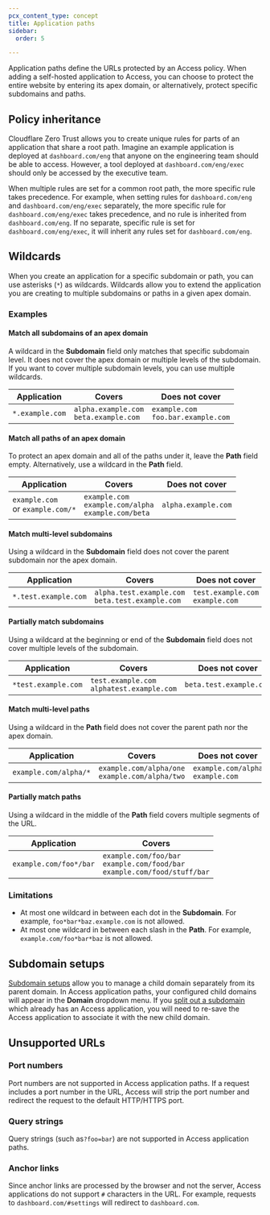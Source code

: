 ```yaml
---
pcx_content_type: concept
title: Application paths
sidebar:
  order: 5

---
```


Application paths define the URLs protected by an Access policy. When adding a self-hosted application to Access, you can choose to protect the entire website by entering its apex domain, or alternatively, protect specific subdomains and paths.

## Policy inheritance

Cloudflare Zero Trust allows you to create unique rules for parts of an application that share a root path. Imagine an example application is deployed at `dashboard.com/eng` that anyone on the engineering team should be able to access. However, a tool deployed at `dashboard.com/eng/exec` should only be accessed by the executive team.

When multiple rules are set for a common root path, the more specific rule takes precedence. For example, when setting rules for `dashboard.com/eng` and `dashboard.com/eng/exec` separately, the more specific rule for `dashboard.com/eng/exec` takes precedence, and no rule is inherited from `dashboard.com/eng`. If no separate, specific rule is set for `dashboard.com/eng/exec`, it will inherit any rules set for `dashboard.com/eng`.

## Wildcards

When you create an application for a specific subdomain or path, you can use asterisks (`*`) as wildcards. Wildcards allow you to extend the application you are creating to multiple subdomains or paths in a given apex domain.

### Examples

#### Match all subdomains of an apex domain

A wildcard in the **Subdomain** field only matches that specific subdomain level. It does not cover the apex domain or multiple levels of the subdomain. If you want to cover multiple subdomain levels, you can use multiple wildcards.

| Application     | Covers                                       | Does not cover |
| --------------- | -------------------------------------------- | -------------- |
| `*.example.com` | `alpha.example.com` <br/> `beta.example.com` | `example.com` <br/> `foo.bar.example.com`  |

#### Match all paths of an apex domain

To protect an apex domain and all of the paths under it, leave the **Path** field empty. Alternatively, use a wildcard in the **Path** field.

| Application                            | Covers                                                           | Does not cover      |
| -------------------------------------- | ---------------------------------------------------------------- | ------------------- |
| `example.com` <br/> or `example.com/*` | `example.com` <br/> `example.com/alpha` <br/> `example.com/beta` | `alpha.example.com` |

#### Match multi-level subdomains

Using a wildcard in the **Subdomain** field does not cover the parent subdomain nor the apex domain.

| Application          | Covers                                                 | Does not cover                          |
| -------------------- | ------------------------------------------------------ | --------------------------------------- |
| `*.test.example.com` | `alpha.test.example.com` <br/> `beta.test.example.com` | `test.example.com`  <br/> `example.com` |

#### Partially match subdomains

Using a wildcard at the beginning or end of the **Subdomain** field does not cover multiple levels of the subdomain.

| Application         | Covers                                           | Does not cover          |
| ------------------- | ------------------------------------------------ | ----------------------- |
| `*test.example.com` | `test.example.com` <br/> `alphatest.example.com` | `beta.test.example.com` |

#### Match multi-level paths

Using a wildcard in the **Path** field does not cover the parent path nor the apex domain.

| Application           | Covers                                                | Does not cover                          |
| --------------------- | ----------------------------------------------------- | --------------------------------------- |
| `example.com/alpha/*` | `example.com/alpha/one` <br/> `example.com/alpha/two` | `example.com/alpha` <br/> `example.com` |

#### Partially match paths

Using a wildcard in the middle of the **Path** field covers multiple segments of the URL.

| Application            | Covers                                                                               |
| ---------------------- | ------------------------------------------------------------------------------------ |
| `example.com/foo*/bar` | `example.com/foo/bar`<br/> `example.com/food/bar` <br/> `example.com/food/stuff/bar` |

### Limitations

* At most one wildcard in between each dot in the **Subdomain**. For example, `foo*bar*baz.example.com` is not allowed.
* At most one wildcard in between each slash in the **Path**. For example, `example.com/foo*bar*baz` is not allowed.

## Subdomain setups

[Subdomain setups](/dns/zone-setups/subdomain-setup/) allow you to manage a child domain separately from its parent domain. In Access application paths, your configured child domains will appear in the **Domain** dropdown menu. If you [split out a subdomain](/dns/zone-setups/subdomain-setup/setup/) which already has an Access application, you will need to re-save the Access application to associate it with the new child domain.

## Unsupported URLs

### Port numbers

Port numbers are not supported in Access application paths. If a request includes a port number in the URL, Access will strip the port number and redirect the request to the default HTTP/HTTPS port.

### Query strings

Query strings (such as`?foo=bar`) are not supported in Access application paths.

### Anchor links

Since anchor links are processed by the browser and not the server, Access applications do not support `#` characters in the URL. For example, requests to `dashboard.com/#settings` will redirect to `dashboard.com`.
